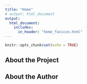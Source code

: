 ```yaml
---
title: "Home"
# output: html_document
output: 
  html_document:
    includes:
      in_header: "home_favicon.html"
---
```


```r
knitr::opts_chunk$set(echo = TRUE)
```

## About the Project

## About the Author
